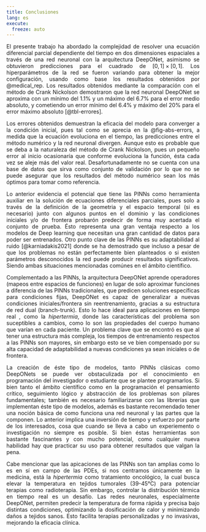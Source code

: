```yaml
---
title: Conclusiones
lang: es
execute: 
  freeze: auto
---
```


::: {style="text-align: justify"}
El presente trabajo ha abordado la complejidad de resolver una ecuación diferencial parcial dependiente del tiempo en dos dimensiones espaciales a través de una red neuronal con la arquitectura DeepONet, asimismo se obtuvieron predicciones para el cuadrado de $[0,1]\times[0,1]$. Los hiperparámetros de la red se fueron variando para obtener la mejor configuración, usando como base los resultados obtenidos por @medical_rep. Los resultados obtenidos mediante la comparación con el método de Crank Nickolson demostraron que la red neuronal DeepONet se aproxima con un mínimo del 1.1% y un máximo del 6.7% para el error medio absoluto, y cometiendo un error mínimo del 6.4% y máximo del 20% para el error máximo absoluto [@tbl-errores].

Los errores obtenidos demuestran la eficacia del modelo para converger a la condición inicial, pues tal como se aprecia en la @fig-abs-errors, a medida que la ecuación evoluciona en el tiempo, las predicciones entre el método numérico y la red neuronal divergen. Aunque esto es probable que se deba a la naturaleza del método de Crank Nickolson, pues un pequeño error al inicio ocasionaría que conforme evoluciona la función, ésta cada vez se aleje más del valor real. Desafortunadamente no se cuenta con una base de datos que sirva como conjunto de validación por lo que no se puede asegurar que los resultados del método numérico sean los más óptimos para tomar como referencia.

Lo anterior evidencia el potencial que tiene las PINNs como herramienta auxiliar en la solución de ecuaciones diferenciales parciales, pues solo a través de la definición de la geometria y el espacio temporal (si es necesario) junto con algunos puntos en el dominio y las condiciones iniciales y/o de frontera probarón predecir de forma muy acertada el conjunto de prueba. Ésto representa una gran ventaja respecto a los modelos de Deep learning que necesitan una gran cantidad de datos para poder ser entrenados. Otro punto clave de las PINNs es su adaptabilidad al ruido [@karniadakis2021] donde se ha demostrado que incluso a pesar de que los problemas no están perfectamente bien planteados o si existen parámetros desconocidos la red puede producir resultados significativos. Siendo ambas situaciones mencionadas comúnes en el ámbito científico.

Complementado a las PINNs, la arquitectura DeepONet aprende operadores (mapeos entre espacios de funciones) en lugar de solo aproximar funciones a diferencia de las PINNs tradicionales, que predicen soluciones específicas para condiciones fijas, DeepONet es capaz de generalizar a nuevas condiciones iniciales/frontera sin reentrenamiento, gracias a su estructura de red dual (branch-trunk). Esto lo hace ideal para aplicaciones en tiempo real , como la *hipertermia*, donde las características del problema son suceptibles a cambios, como lo son las propiedades del cuerpo humano que varían en cada paciente. Un problema clave que se encontró es que al tener una estructura más compleja, los tiempos de entrenamiento respectos a las PINNs son mayores, sin embargo esto se ve bien compensado por su alta capacidad de adaptabilidad a nuevas condiciones ya sean iniciales o de frontera.

La creación de éste tipo de modelos, tanto PINNs clásicas como DeepONets se puede ver obstaculizada por el conocimiento en programación del investigador o estudiante que se plantee programarlos. Si bien tanto el ámbito científico como en la programación el pensamiento crítico, seguimiento lógico y abstracción de los problemas son pilares fundamentales; también es necesario familiarizarse con las librerías que implementan éste tipo de modelos, además es bastante recomendado tener una noción básica de como funciona una red neuronal y las partes que la componen. Lo anterior implica una inversión de tiempo y esfuerzo por parte de los interesados, cosa que cuando se lleva a cabo un experiemento o investigación no siempre es posible. Si bien éstas herramientas son bastante fascinantes y con mucho potencial, como cualquier nueva habilidad hay que practicar su uso para obtener resultados que valgan la pena.

Cabe mencionar que las apicaciones de las PINNs son tan amplias como lo es en sí en campo de las PDEs, si nos centramos únicamente en la medicina, está la *hipertermia* como tratamiento oncológico, la cual busca elevar la temperatura en tejidos tumorales (39-45°C) para potenciar terapias como radioterapia. Sin embargo, controlar la distribución térmica en tiempo real es un desafío. Las redes neuronales, especialmente DeepONet, permiten predecir la temperatura de forma rápida y precisa bajo distintas condiciones, optimizando la dosificación de calor y minimizando daños a tejidos sanos. Esto facilita terapias personalizadas y no invasivas, mejorando la eficacia clínica.






:::
